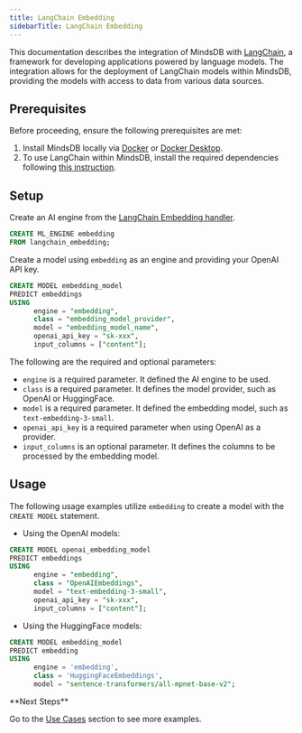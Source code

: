 ```yaml
---
title: LangChain Embedding
sidebarTitle: LangChain Embedding
---
```


This documentation describes the integration of MindsDB with [LangChain](https://www.langchain.com/), a framework for developing applications powered by language models.
The integration allows for the deployment of LangChain models within MindsDB, providing the models with access to data from various data sources.

## Prerequisites

Before proceeding, ensure the following prerequisites are met:

1. Install MindsDB locally via [Docker](https://docs.mindsdb.com/setup/self-hosted/docker) or [Docker Desktop](https://docs.mindsdb.com/setup/self-hosted/docker-desktop).
2. To use LangChain within MindsDB, install the required dependencies following [this instruction](https://docs.mindsdb.com/setup/self-hosted/docker#install-dependencies).

## Setup

Create an AI engine from the [LangChain Embedding handler](https://github.com/mindsdb/mindsdb/tree/main/mindsdb/integrations/handlers/langchain_embedding_handler).

```sql
CREATE ML_ENGINE embedding
FROM langchain_embedding;
```

Create a model using `embedding` as an engine and providing your OpenAI API key.

```sql
CREATE MODEL embedding_model
PREDICT embeddings
USING
      engine = "embedding",
      class = "embedding_model_provider",
      model = "embedding_model_name",
      openai_api_key = "sk-xxx",
      input_columns = ["content"];
```

The following are the required and optional parameters:

* `engine` is a required parameter. It defined the AI engine to be used.
* `class` is a required parameter. It defines the model provider, such as OpenAI or HuggingFace.
* `model` is a required parameter. It defined the embedding model, such as `text-embedding-3-small`.
* `openai_api_key` is a required parameter when using OpenAI as a provider.
* `input_columns` is an optional parameter. It defines the columns to be processed by the embedding model.

## Usage

The following usage examples utilize `embedding` to create a model with the `CREATE MODEL` statement.

* Using the OpenAI models:

```sql
CREATE MODEL openai_embedding_model
PREDICT embeddings
USING
      engine = "embedding",
      class = "OpenAIEmbeddings",
      model = "text-embedding-3-small",
      openai_api_key = "sk-xxx",
      input_columns = ["content"];
```

* Using the HuggingFace models:

```sql
CREATE MODEL embedding_model
PREDICT embedding
USING
      engine = 'embedding',
      class = 'HuggingFaceEmbeddings',
      model = "sentence-transformers/all-mpnet-base-v2";
```

<Tip>
**Next Steps**

Go to the [Use Cases](https://docs.mindsdb.com/use-cases/overview) section to see more examples.
</Tip>

